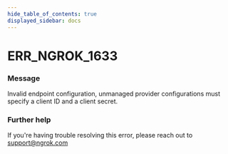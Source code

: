 ```yaml
---
hide_table_of_contents: true
displayed_sidebar: docs
---
```



# ERR_NGROK_1633

### Message

Invalid endpoint configuration, unmanaged provider configurations must specify a client ID and a client secret.

### Further help

If you're having trouble resolving this error, please reach out to [support@ngrok.com](mailto:support@ngrok.com?subject=Help%20with%20ERR_NGROK_1633)

<ErrorDetails error="err_ngrok_1633" />
